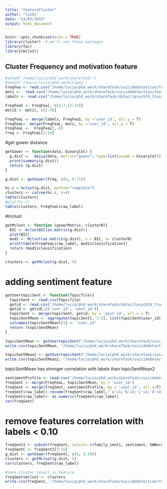 ```yaml
---
title: "featureCluster"
author: "lushi"
date: "14/03/2019"
output: html_document
---
```


```r
knitr::opts_chunk$set(echo = TRUE)
library(cluster)  # we'll use these packages
library(fpc)
library(mclust)
```


## Cluster Frequency and motivation feature 

```r
#setwd('/home/lucia/phd_work/shareTask/')
#setwd('/Users/lucia/phd_work/Clpsy')
FreqFea <- read.csv("/home/lucia/phd_work/shareTask/suicideDetection/features/FreqFea.csv")
moti <-  read.csv("/home/lucia/phd_work/shareTask/suicideDetection/features/motivations2.csv")
labels <- read.csv("/home/lucia/phd_work/shareTask/data/clpsych19_training_data/crowd_train.csv")

FreqFeaS <- FreqFea[, c(2,7,12:15)]
motiS <- moti[, c(2:9)]

FreqFeaL <- merge(labels, FreqFeaS, by ='user_id', all.y = T)
FreqFeaL<- merge(FreqFeaL, moti, by ='user_id', all.y = T)
FreqFeaL <-  FreqFeaL[,-8]  
freq <- FreqFeaL[3:14]

```

#get gower distance
```r
getGower <- function(data, binaryCol) {
  g.dist <-  daisy(data, metric="gower", type=list(asymm = binaryCol))
  print(summary(g.dist))
  return (g.dist)    
}

g.dist <- getGower(freq, c(4, 6:11))

```

```r
hc.c = hclust(g.dist, method="complete")
clusters <- cutree(hc.c, k=4)
table(clusters)
#plot(hc.c)
table(clusters, FreqFeaL$raw_label)

```

#mclust
```r
getMclust <- function (gowerMatrix, clusterN){
  BIC <- mclustBIC(as.matrix(g.dist))
  plot(BIC)
  mod1 <- Mclust(as.matrix(g.dist), x = BIC, G= clusterN)
  print(table(FreqFeaL$raw_label, mod1$classification))
  return (mod1$classification)
}

clusters <- getMclust(g.dist, 5)
```

# adding sentiment feature 
```r
getUsertopicSent <- function(Topicfile){
  topicSent <- read.csv(Topicfile)
  getid <- read.csv("/home/lucia/phd_work/shareTask/data/clpsych19_training_data/BtrainNoNoiseSWStress.csv")
  getid <- getid[,c('user_id', 'post_id')]
  topicSent <- merge(topicSent, getid, by = 'post_id', all.x = T)
  topicSentMean <- aggregate(topicSent[, 3:5], list(topicSent$user_id), mean)
  colnames(topicSentMean)[1] <- "user_id"
  return (topicSentMean)
}

topicSentMean <- getUsertopicSent("/home/lucia/phd_work/shareTask/suicideDetection/features/topicSentiment.csv")
write.csv(topicSentMean, "/home/lucia/phd_work/shareTask/suicideDetection/features/UsertopicSentiment.csv")

topicSentMean2 <- getUsertopicSent("/home/lucia/phd_work/shareTask/suicideDetection/features/topicSentiment2.csv")
write.csv(topicSentMean2, "/home/lucia/phd_work/shareTask/suicideDetection/features/UsertopicSentiment2.csv")

```

topicSentMean has stronger correlation with labels than topicSentMean2
```r
sentimentProfile <- read.csv('/home/lucia/phd_work/shareTask/suicideDetection/features/users_sentiment_profile.csv')
freqSent <- merge(FreqFeaL, topicSentMean, by = 'user_id')
freqSent <- merge(freqSent, sentimentProfile, by = 'user_id', all.x=T)
freqSent$raw_label<-recode(freqSent$raw_label,"'a'=1;'b'=2;'c'=3;'d'=4")
freqSent$raw_label<- as.numeric(freqSent$raw_label)
cor(freqSent)

```

# remove features correlation with labels < 0.10
```r

freqSent2 <- subset(freqSent, select=-c(family_senti, sentiment, SWWordCount))
freqSentC <- freqSent2[3:15]
g.dist <- getGower(freqSentC, c(4, 5:10))
clusters <- getMclust(g.dist, 5)
cor(clusters, freqSent$raw_label)

#save cluster result in feature
freqSent$mclust <- clusters
write.csv(freqSent, '/home/lucia/phd_work/shareTask/suicideDetection/features/FreqSentiMotiTopiFea.csv')



```















